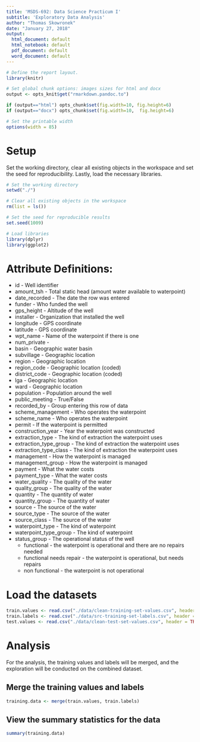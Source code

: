 ```yaml
---
title: 'MSDS-692: Data Science Practicum I'
subtitle: 'Exploratory Data Analysis'
author: "Thomas Skowronek"
date: "January 27, 2018"
output:
  html_document: default
  html_notebook: default
  pdf_document: default
  word_document: default
---
```



```r
# Define the report layout.
library(knitr)

# Set global chunk options: images sizes for html and docx
output <- opts_knit$get("rmarkdown.pandoc.to")

if (output=="html") opts_chunk$set(fig.width=10, fig.height=6)
if (output=="docx") opts_chunk$set(fig.width=10,  fig.height=6)

# Set the printable width
options(width = 85)
```
\newline


# Setup
Set the working directory, clear all existing objects in the workspace and set the seed for reproducibility.  Lastly, load the necessary libraries.
```r
# Set the working directory
setwd("./")

# Clear all existing objects in the workspace
rm(list = ls())

# Set the seed for reproducible results
set.seed(1009)

# Load libraries
library(dplyr)
library(ggplot2)
```
\newline


# Attribute Definitions:
* id - Well identifier
* amount_tsh - Total static head (amount water available to waterpoint)
* date_recorded - The date the row was entered
* funder - Who funded the well
* gps_height - Altitude of the well
* installer - Organization that installed the well
* longitude - GPS coordinate
* latitude - GPS coordinate
* wpt_name - Name of the waterpoint if there is one
* num_private -
* basin - Geographic water basin
* subvillage - Geographic location
* region - Geographic location
* region_code - Geographic location (coded)
* district_code - Geographic location (coded)
* lga - Geographic location
* ward - Geographic location
* population - Population around the well
* public_meeting - True/False
* recorded_by - Group entering this row of data
* scheme_management - Who operates the waterpoint
* scheme_name - Who operates the waterpoint
* permit - If the waterpoint is permitted
* construction_year - Year the waterpoint was constructed
* extraction_type - The kind of extraction the waterpoint uses
* extraction_type_group - The kind of extraction the waterpoint uses
* extraction_type_class - The kind of extraction the waterpoint uses
* management - How the waterpoint is managed
* management_group - How the waterpoint is managed
* payment - What the water costs
* payment_type - What the water costs
* water_quality - The quality of the water
* quality_group - The quality of the water
* quantity - The quantity of water
* quantity_group - The quantity of water
* source - The source of the water
* source_type - The source of the water
* source_class - The source of the water
* waterpoint_type - The kind of waterpoint
* waterpoint_type_group - The kind of waterpoint
* status_group - The operational status of the well
    + functional - the waterpoint is operational and there are no repairs needed
    + functional needs repair - the waterpoint is operational, but needs repairs
    + non functional - the waterpoint is not operational

\newline


# Load the datasets
```r
train.values <- read.csv("./data/clean-training-set-values.csv", header = TRUE, na.strings = "NA")
train.labels <- read.csv("./data/src-training-set-labels.csv", header = TRUE)
test.values <- read.csv("./data/clean-test-set-values.csv", header = TRUE, na.strings = "NA")
```
\newline


# Analysis
For the analysis, the training values and labels will be merged, and the exploration will be conducted on the combined dataset.

## Merge the training values and labels
```r
training.data <- merge(train.values, train.labels)
```
\newline


## View the summary statistics for the data
```r
summary(training.data)
```